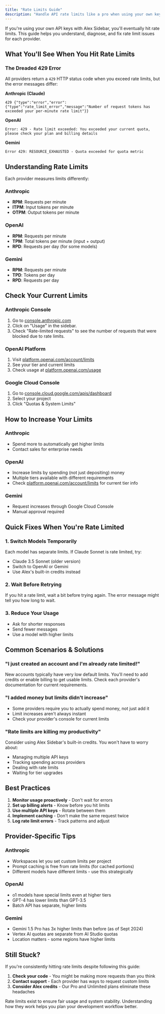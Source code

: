 ```yaml
---
title: "Rate Limits Guide"
description: "Handle API rate limits like a pro when using your own keys"
---
```


If you're using your own API keys with Alex Sidebar, you'll eventually hit rate limits. This guide helps you understand, diagnose, and fix rate limit issues for each provider.

## What You'll See When You Hit Rate Limits

### The Dreaded 429 Error

All providers return a `429` HTTP status code when you exceed rate limits, but the error messages differ:

**Anthropic (Claude)**
```
429 {"type":"error","error":{"type":"rate_limit_error","message":"Number of request tokens has exceeded your per-minute rate limit"}}
```

**OpenAI** 
```
Error: 429 - Rate limit exceeded: You exceeded your current quota, please check your plan and billing details
```

**Gemini**
```
Error 429: RESOURCE_EXHAUSTED - Quota exceeded for quota metric
```

## Understanding Rate Limits

Each provider measures limits differently:

### Anthropic
- **RPM**: Requests per minute
- **ITPM**: Input tokens per minute  
- **OTPM**: Output tokens per minute

### OpenAI
- **RPM**: Requests per minute
- **TPM**: Total tokens per minute (input + output)
- **RPD**: Requests per day (for some models)

### Gemini
- **RPM**: Requests per minute
- **TPD**: Tokens per day
- **RPD**: Requests per day

## Check Your Current Limits

### Anthropic Console
1. Go to [console.anthropic.com](https://console.anthropic.com)
2. Click on "Usage" in the sidebar.
3. Check "Rate-limited requests" to see the number of requests that were blocked due to rate limits.

### OpenAI Platform  
1. Visit [platform.openai.com/account/limits](https://platform.openai.com/account/limits)
2. See your tier and current limits
3. Check usage at [platform.openai.com/usage](https://platform.openai.com/usage)

### Google Cloud Console
1. Go to [console.cloud.google.com/apis/dashboard](https://console.cloud.google.com/apis/dashboard)
2. Select your project
3. Click "Quotas & System Limits"

## How to Increase Your Limits

### Anthropic
- Spend more to automatically get higher limits
- Contact sales for enterprise needs

### OpenAI  
- Increase limits by spending (not just depositing) money
- Multiple tiers available with different requirements
- Check [platform.openai.com/account/limits](https://platform.openai.com/account/limits) for current tier info

### Gemini
- Request increases through Google Cloud Console
- Manual approval required

## Quick Fixes When You're Rate Limited

### 1. Switch Models Temporarily
Each model has separate limits. If Claude Sonnet is rate limited, try:
- Claude 3.5 Sonnet (older version)
- Switch to OpenAI or Gemini
- Use Alex's built-in credits instead

### 2. Wait Before Retrying
If you hit a rate limit, wait a bit before trying again. The error message might tell you how long to wait.

### 3. Reduce Your Usage
- Ask for shorter responses
- Send fewer messages
- Use a model with higher limits

## Common Scenarios & Solutions

### "I just created an account and I'm already rate limited!"

New accounts typically have very low default limits. You'll need to add credits or enable billing to get usable limits. Check each provider's documentation for current requirements.

### "I added money but limits didn't increase"

- Some providers require you to actually spend money, not just add it
- Limit increases aren't always instant
- Check your provider's console for current limits

### "Rate limits are killing my productivity"

Consider using Alex Sidebar's built-in credits. You won't have to worry about:
- Managing multiple API keys
- Tracking spending across providers  
- Dealing with rate limits
- Waiting for tier upgrades

## Best Practices

1. **Monitor usage proactively** - Don't wait for errors
2. **Set up billing alerts** - Know before you hit limits
3. **Use multiple API keys** - Rotate between them
4. **Implement caching** - Don't make the same request twice
5. **Log rate limit errors** - Track patterns and adjust

## Provider-Specific Tips

### Anthropic
- Workspaces let you set custom limits per project
- Prompt caching is free from rate limits (for cached portions)
- Different models have different limits - use this strategically

### OpenAI  
- o1 models have special limits even at higher tiers
- GPT-4 has lower limits than GPT-3.5
- Batch API has separate, higher limits

### Gemini
- Gemini 1.5 Pro has 3x higher limits than before (as of Sept 2024)
- Vertex AI quotas are separate from AI Studio quotas
- Location matters - some regions have higher limits

## Still Stuck?

If you're consistently hitting rate limits despite following this guide:

1. **Check your code** - You might be making more requests than you think
2. **Contact support** - Each provider has ways to request custom limits
3. **Consider Alex credits** - Our Pro and Unlimited plans eliminate these headaches

Rate limits exist to ensure fair usage and system stability. Understanding how they work helps you plan your development workflow better.